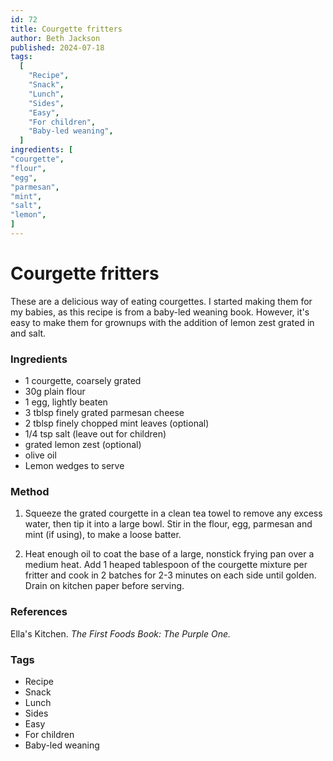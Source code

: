 ```yaml
---
id: 72
title: Courgette fritters
author: Beth Jackson
published: 2024-07-18
tags:
  [
    "Recipe",
    "Snack",
    "Lunch",
    "Sides",
    "Easy",
    "For children",
    "Baby-led weaning",
  ]
ingredients: [
"courgette",
"flour",
"egg",
"parmesan",
"mint",
"salt",
"lemon",
]
---
```


# Courgette fritters

<BlogTextWrapper>

These are a delicious way of eating courgettes. I started making them for my babies, as this recipe is from a baby-led weaning book. However, it's easy to make them for grownups with the addition of lemon zest grated in and salt.

</BlogTextWrapper>

<BlogTextWrapper>

### Ingredients

- 1 courgette, coarsely grated
- 30g plain flour
- 1 egg, lightly beaten
- 3 tblsp finely grated parmesan cheese
- 2 tblsp finely chopped mint leaves (optional)
- 1/4 tsp salt (leave out for children)
- grated lemon zest (optional)
- olive oil
- Lemon wedges to serve

</BlogTextWrapper>

<BlogTextWrapper>

### Method

1. Squeeze the grated courgette in a clean tea towel to remove any excess water, then tip it into a large bowl. Stir in the flour, egg, parmesan and mint (if using), to make a loose batter.

2. Heat enough oil to coat the base of a large, nonstick frying pan over a medium heat. Add 1 heaped tablespoon of the courgette mixture per fritter and cook in 2 batches for 2-3 minutes on each side until golden. Drain on kitchen paper before serving.

</BlogTextWrapper>

<BlogTextWrapper>

### References

Ella's Kitchen. _The First Foods Book: The Purple One._

</BlogTextWrapper>

<BlogTextWrapper>

### Tags

- Recipe
- Snack
- Lunch
- Sides
- Easy
- For children
- Baby-led weaning

</BlogTextWrapper>
